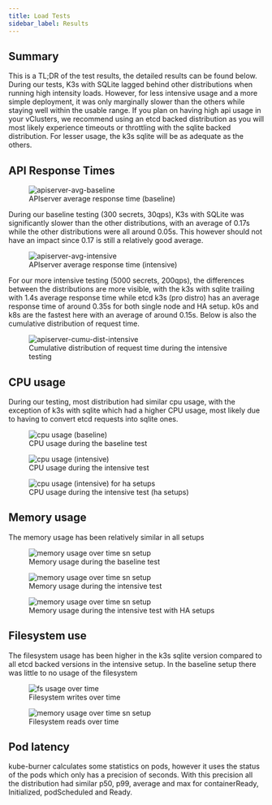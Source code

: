 ```yaml
---
title: Load Tests
sidebar_label: Results
---
```


## Summary

This is a TL;DR of the test results, the detailed results can be found below. During our tests, K3s with SQLite lagged behind other distributions when running high intensity loads. However, for less intensive usage and a more simple deployment, it was only marginally slower than the others while staying well within the usable range.
If you plan on having high api usage in your vClusters, we recommend using an etcd backed distribution as you will most likely experience timeouts or throttling with the sqlite backed distribution. For lesser usage, the k3s sqlite will be as adequate as the others.


## API Response Times

<figure>
  <img src="/docs/media/diagrams/apiserver-latency-baseline.svg" alt="apiserver-avg-baseline" />
  <figcaption>APIserver average response time (baseline)</figcaption>
</figure>

During our baseline testing (300 secrets, 30qps), K3s with SQLite was significantly slower than the other distributions, with an average of 0.17s while the other distributions were all around 0.05s. This however should not have an impact since 0.17 is still a relatively good average.


<figure>
  <img src="/docs/media/diagrams/apiserver-latency-intensive.svg" alt="apiserver-avg-intensive" />
  <figcaption>APIserver average response time (intensive)</figcaption>
</figure>

For our more intensive testing (5000 secrets, 200qps), the differences between the distributions are more visible, with the k3s with sqlite trailing with 1.4s average response time while etcd k3s (pro distro) has an average response time of around 0.35s for both single node and HA setup. k0s and k8s are the fastest here with an average of around 0.15s. Below is also the cumulative distribution of request time.


<figure>
  <img src="/docs/media/diagrams/cumu-distribution-apiserver.svg" alt="apiserver-cumu-dist-intensive" />
  <figcaption>Cumulative distribution of request time during the intensive testing</figcaption>
</figure>

## CPU usage

During our testing, most distribution had similar cpu usage, with the exception of k3s with sqlite which had a higher CPU usage, most likely due to having to convert etcd requests into sqlite ones.

<figure>
  <img src="/docs/media/diagrams/cpu-sn-baseline.svg" alt="cpu usage (baseline)" />
  <figcaption>CPU usage during the baseline test</figcaption>
</figure>

<figure>
  <img src="/docs/media/diagrams/cpu-sn-intensive.svg" alt="cpu usage (intensive)" />
  <figcaption>CPU usage during the intensive test</figcaption>
</figure>

<figure>
  <img src="/docs/media/diagrams/cpu-intensive-ha.svg" alt="cpu usage (intensive) for ha setups" />
  <figcaption>CPU usage during the intensive test (ha setups)</figcaption>
</figure>

## Memory usage

The memory usage has been relatively similar in all setups

<figure>
  <img src="/docs/media/diagrams/mem-usage-baseline.svg" alt="memory usage over time sn setup" />
  <figcaption>Memory usage during the baseline test</figcaption>
</figure>

<figure>
  <img src="/docs/media/diagrams/mem-usage-intensive.svg" alt="memory usage over time sn setup" />
  <figcaption>Memory usage during the intensive test</figcaption>
</figure>

<figure>
  <img src="/docs/media/diagrams/mem-usage-ha.svg" alt="memory usage over time sn setup" />
  <figcaption>Memory usage during the intensive test with HA setups</figcaption>
</figure>

## Filesystem use

The filesystem usage has been higher in the k3s sqlite version compared to all etcd backed versions in the intensive setup. In the baseline setup there was little to no usage of the filesystem

<figure>
  <img src="/docs/media/diagrams/fs-write-intensive.svg" alt="fs usage over time" />
  <figcaption>Filesystem writes over time</figcaption>
</figure>
<figure>
  <img src="/docs/media/diagrams/fs-read-intensive.svg" alt="memory usage over time sn setup" />
  <figcaption>Filesystem reads over time</figcaption>
</figure>

## Pod latency

kube-burner calculates some statistics on pods, however it uses the status of the pods which only has a precision of seconds. With this precision all the distribution had similar p50, p99, average and max for containerReady, Initialized, podScheduled and Ready.
